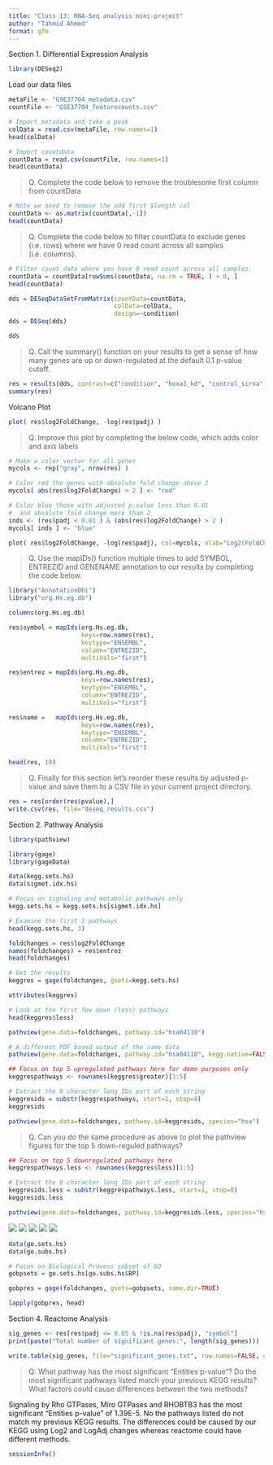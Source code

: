 ```yaml
---
title: "Class 13: RNA-Seq analysis mini-project"
author: "Tahmid Ahmed"
format: gfm
---
```



Section 1. Differential Expression Analysis

```r
library(DESeq2)
```

Load our data files

```r
metaFile <- "GSE37704_metadata.csv"
countFile <- "GSE37704_featurecounts.csv"

# Import metadata and take a peak
colData = read.csv(metaFile, row.names=1)
head(colData)
```

```r
# Import countdata
countData = read.csv(countFile, row.names=1)
head(countData)
```


>Q. Complete the code below to remove the troublesome first column from countData

```r
# Note we need to remove the odd first $length col
countData <- as.matrix(countData[,-1])
head(countData)
```

>Q. Complete the code below to filter countData to exclude genes (i.e. rows) where we have 0 read count across all samples (i.e. columns).

```r
# Filter count data where you have 0 read count across all samples.
countData = countData[rowSums(countData, na.rm = TRUE, ) > 0, ]
head(countData)
```

```r
dds = DESeqDataSetFromMatrix(countData=countData,
                             colData=colData,
                             design=~condition)
dds = DESeq(dds)
```

```r
dds
```
>Q. Call the summary() function on your results to get a sense of how many genes are up or down-regulated at the default 0.1 p-value cutoff.

```r
res = results(dds, contrast=c("condition", "hoxa1_kd", "control_sirna"))
summary(res)
```

Volcano Plot

```r
plot( res$log2FoldChange, -log(res$padj) )
```
>Q. Improve this plot by completing the below code, which adds color and axis labels

```r
# Make a color vector for all genes
mycols <- rep("gray", nrow(res) )

# Color red the genes with absolute fold change above 2
mycols[ abs(res$log2FoldChange) > 2 ] <- "red"

# Color blue those with adjusted p-value less than 0.01
#  and absolute fold change more than 2
inds <- (res$padj < 0.01 ) & (abs(res$log2FoldChange) > 2 )
mycols[ inds ] <- "blue"

plot( res$log2FoldChange, -log(res$padj), col=mycols, xlab="Log2(FoldChange)", ylab="-Log(P-value)" )
```
>Q. Use the mapIDs() function multiple times to add SYMBOL, ENTREZID and GENENAME annotation to our results by completing the code below.

```r
library("AnnotationDbi")
library("org.Hs.eg.db")

columns(org.Hs.eg.db)

res$symbol = mapIds(org.Hs.eg.db,
                    keys=row.names(res), 
                    keytype="ENSEMBL",
                    column="ENTREZID",
                    multiVals="first")

res$entrez = mapIds(org.Hs.eg.db,
                    keys=row.names(res),
                    keytype="ENSEMBL",
                    column="ENTREZID",
                    multiVals="first")

res$name =   mapIds(org.Hs.eg.db,
                    keys=row.names(res),
                    keytype="ENSEMBL",
                    column="ENTREZID",
                    multiVals="first")

head(res, 10)
```

>Q. Finally for this section let's reorder these results by adjusted p-value and save them to a CSV file in your current project directory.

```r
res = res[order(res$pvalue),]
write.csv(res, file="deseq_results.csv")
```


Section 2. Pathway Analysis

```r
library(pathview)
```

```r
library(gage)
library(gageData)

data(kegg.sets.hs)
data(sigmet.idx.hs)

# Focus on signaling and metabolic pathways only
kegg.sets.hs = kegg.sets.hs[sigmet.idx.hs]

# Examine the first 3 pathways
head(kegg.sets.hs, 3)
```

```r
foldchanges = res$log2FoldChange
names(foldchanges) = res$entrez
head(foldchanges)
```

```r
# Get the results
keggres = gage(foldchanges, gsets=kegg.sets.hs)
```

```r
attributes(keggres)
```

```r
# Look at the first few down (less) pathways
head(keggres$less)
```

```r
pathview(gene.data=foldchanges, pathway.id="hsa04110")
```

```r
# A different PDF based output of the same data
pathview(gene.data=foldchanges, pathway.id="hsa04110", kegg.native=FALSE)
```

```r
## Focus on top 5 upregulated pathways here for demo purposes only
keggrespathways <- rownames(keggres$greater)[1:5]

# Extract the 8 character long IDs part of each string
keggresids = substr(keggrespathways, start=1, stop=8)
keggresids
```

```r
pathview(gene.data=foldchanges, pathway.id=keggresids, species="hsa")
```

>Q. Can you do the same procedure as above to plot the pathview figures for the top 5 down-reguled pathways?

```r
## Focus on top 5 downregulated pathways here 
keggrespathways.less <- rownames(keggres$less)[1:5]

# Extract the 8 character long IDs part of each string
keggresids.less = substr(keggrespathways.less, start=1, stop=8)
keggresids.less

pathview(gene.data=foldchanges, pathway.id=keggresids.less, species="hsa")
```
![](hsa04110.png)
![](hsa03030.png)
![](hsa03013.png)
![](hsa03440.png)
![](hsa04114.png)
```r
data(go.sets.hs)
data(go.subs.hs)

# Focus on Biological Process subset of GO
gobpsets = go.sets.hs[go.subs.hs$BP]

gobpres = gage(foldchanges, gsets=gobpsets, same.dir=TRUE)

lapply(gobpres, head)
```

Section 4. Reactome Analysis

```r
sig_genes <- res[res$padj <= 0.05 & !is.na(res$padj), "symbol"]
print(paste("Total number of significant genes:", length(sig_genes)))
```

```r
write.table(sig_genes, file="significant_genes.txt", row.names=FALSE, col.names=FALSE, quote=FALSE)
```

>Q: What pathway has the most significant “Entities p-value”? Do the most significant pathways listed match your previous KEGG results? What factors could cause differences between the two methods?

Signaling by Rho GTPases, Miro GTPases and RHOBTB3 has the most significant "Entities p-value" of 1.39E-5. No the pathways listed do not match my previous KEGG results. The differences could be caused by our KEGG using Log2 and LogAdj changes whereas reactome could have different methods. 

```r
sessionInfo()
```

